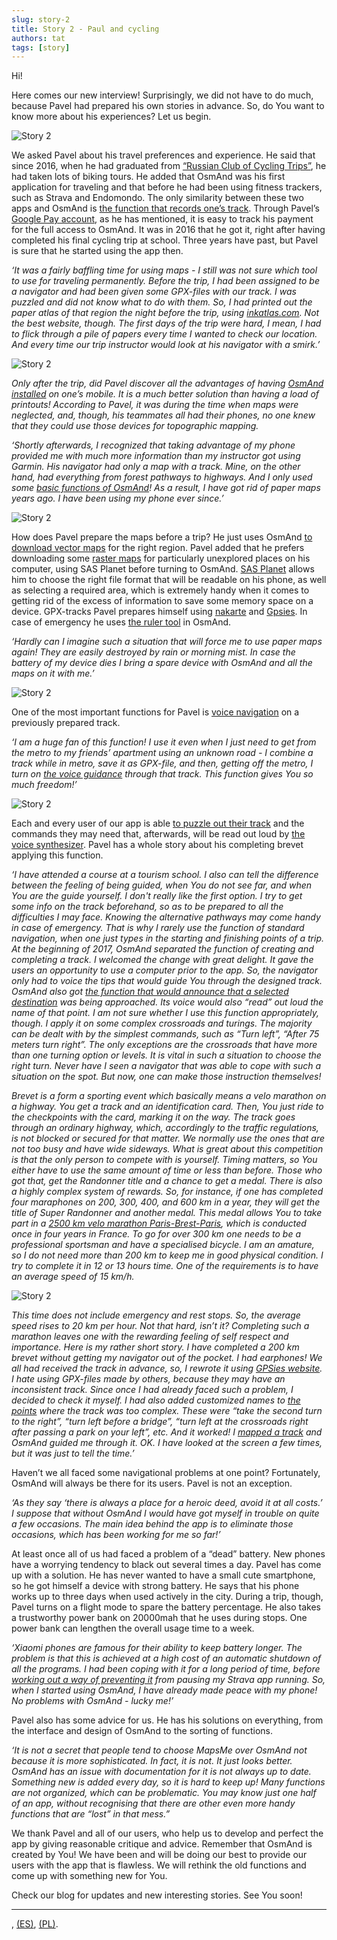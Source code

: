 ```yaml
---
slug: story-2
title: Story 2 - Paul and cycling
authors: tat
tags: [story]
---
```


Hi!


Here comes our new interview! Surprisingly, we did not have to do much, because Pavel had prepared his own stories in advance. So, do You want to know more about his experiences? Let us begin.

![Story 2](./story-2-6.jpg)

<!--truncate-->


We asked Pavel about his travel preferences and experience. He said that since 2016, when he had graduated from <a href="http://www.rctc.ru/">“Russian Club of Cycling Trips”</a>, he had taken lots of biking tours. He added that OsmAnd was his first application for traveling and that before he had been using fitness trackers, such as Strava and Endomondo. The only similarity between these two apps and OsmAnd is <a href="https://osmand.net/features/trip-recording-plugin">the function that records one’s track</a>. Through Pavel’s <a href="https://play.google.com/store/apps/details?id=net.osmand">Google Pay account</a>, as he has mentioned, it is easy to track his payment for the full access to OsmAnd. It was in 2016 that he got it, right after having completed his final cycling trip at school. Three years have past, but Pavel is sure that he started using the app then.

_‘It was a fairly baffling time for using maps - I still was not sure which tool to use for traveling permanently. Before the trip, I had been assigned to be a navigator and had been given some GPX-files with our track. I was puzzled and did not know what to do with them. So, I had printed out the paper atlas of that region the night before the trip, using <a href="https://inkatlas.com/">inkatlas.com</a>. Not the best website, though. The first days of the trip were hard, I mean, I had to flick through a pile of papers every time I wanted to check our location. And every time our trip instructor would look at his navigator with a smirk.’_

![Story 2](./story-2-3.jpg)


_Only after the trip, did Pavel discover all the advantages of having <a href="https://osmand.net/features/start">OsmAnd installed</a> on one’s mobile. It is a much better solution than having a load of printouts! According to Pavel, it was during the time when maps were neglected, and, though, his teammates all had their phones, no one knew that they could use those devices for topographic mapping._

_‘Shortly afterwards, I recognized that taking advantage of my phone provided me with much more information than my instructor got using Garmin. His navigator had only a map with a track. Mine, on the other hand, had everything from forest pathways to highways. And I only used some <a href="https://osmand.net/features">basic functions of OsmAnd</a>! As a result, I have got rid of paper maps years ago. I have been using my phone ever since.’_

![Story 2](./story-2-5.jpg)

How does Pavel prepare the maps before a trip? He just uses OsmAnd <a href="https://osmand.net/features/start#Ways_to_download_maps">to download vector maps</a> for the right region. Pavel added that he prefers downloading some <a href="https://osmand.net/features/online-maps-plugin#Prepare_raster_maps">raster maps</a> for particularly unexplored places on his computer, using SAS Planet before turning to OsmAnd. <a href="https://support.smartptt.com/hc/en-us/articles/360000807934-How-to-create-Offline-Map?mobile_site=true">SAS Planet</a> allows him to choose the right file format that will be readable on his phone, as well as selecting a required area, which is extremely handy when it comes to getting rid of the excess of information to save some memory space on a device. GPX-tracks Pavel prepares himself using <a href="https://nakarte.me">nakarte</a> and <a href="https://www.gpsies.com">Gpsies</a>. In case of emergency he uses <a href="https://osmand.net/features/measure-distance">the ruler tool</a> in OsmAnd.

_‘Hardly can I imagine such a situation that will force me to use paper maps again! They are easily destroyed by rain or morning mist. In case the battery of my device dies I bring a spare device with OsmAnd and all the maps on it with me.’_

![Story 2](./story-2-2.jpg)

One of the most important functions for Pavel is <a href="https://osmand.net/features/trip-planning#Planning_trip_using_GPX_track">voice navigation</a> on a previously prepared track.

_‘I am a huge fan of this function! I use it even when I just need to get from the metro to my friends’ apartment using an unknown road - I combine a track while in metro, save it as GPX-file, and then, getting off the metro, I turn on <a href="https://osmand.net/features/navigation#Voice_guidance">the voice guidance</a> through that track. This function gives You so much freedom!’_

![Story 2](./story-2-1.jpg)

Each and every user of our app is able <a href="https://osmand.net/features/navigation#Navigation_services">to puzzle out their track</a> and the commands they may need that, afterwards, will be read out loud by <a href="https://osmand.net/features/navigation#Voice_guidance">the voice synthesizer</a>. Pavel has a whole story about his completing brevet applying this function.


_‘I have attended a course at a tourism school. I also can tell the difference between the feeling of  being guided, when You do not see far, and when You are the guide yourself. I don't really like the first option. I try to get some info on the track beforehand, so as to be prepared to all the difficulties I may face. Knowing the alternative pathways may come handy in case of emergency. That is why I rarely use the function of standard navigation, when one just types in the starting and finishing points of a trip. At the beginning of 2017,  OsmAnd separated the function of creating and completing a track. I welcomed the change with great delight. It gave the users an opportunity to use a computer prior to the app. So, the navigator only had to voice the tips that would guide You through the designed track. OsmAnd also got <a href="https://osmand.net/features/trip-planning#Route_from_Favorites">the function that would announce that a selected destination</a> was being approached. Its voice would also “read” out loud the name of that point. I am not sure whether I use this function appropriately, though. I apply it on some complex crossroads and turings. The majority can be dealt with by the simplest commands, such as “Turn left”, “After 75 meters turn right”. The only exceptions are the crossroads that have more than one turning option or levels. It is vital in such a situation to choose the right turn. Never have I seen a navigator that was able to cope with such a situation on the spot. But now, one can make those instruction themselves!_

_Brevet is a form a sporting event which basically means a velo marathon on a highway. You get a track and an identification card. Then, You just ride to the checkpoints with the card, marking it on the way. The track goes through an ordinary highway, which, accordingly to the traffic regulations, is not blocked or secured for that matter. We normally use the ones that are not too busy and have wide sideways. What is great about this competition is that the only person to compete with is yourself. Timing matters, so You either have to use the same amount of time or less than before. Those who got that, get the Randonner title and a chance to get a medal. There is also a highly complex system of rewards. So, for instance, if one has completed four maraphones on 200, 300, 400, and 600 km in a year, they will get the title of Super Randonner and another medal. This medal allows You to take part in a <a href="https://en.wikipedia.org/wiki/Paris%E2%80%93Brest%E2%80%93Paris">2500 km velo marathon Paris-Brest-Paris</a>, which is conducted once in four years in France. To go for over 300 km one needs to be a professional sportsman and have a specialised bicycle. I am an amature, so I do not need more than 200 km to keep me in good physical condition. I try to complete it in 12 or 13 hours time. One of the requirements is to have an average speed of 15 km/h._

![Story 2](./story-2-4.jpg)

_This time does not include emergency and rest stops. So, the average speed rises to 20 km per hour. Not that hard, isn’t it? Completing such a marathon leaves one with the rewarding feeling of self respect and importance. Here is my rather short story. I have completed a 200 km brevet without getting my navigator out of the pocket. I had earphones! We all had received the track in advance, so, I rewrote it using <a href="https://www.gpsies.com">GPSies website</a>. I hate using GPX-files made by others, because they may have an inconsistent track. Since once I had already faced such a problem, I decided to check it myself. I had also added customized names to <a href="https://osmand.net/features/trip-planning#Route_from_Favorites">the points</a> where the track was too complex. These were “take the second turn to the right”, “turn left before a bridge”, “turn left at the crossroads right after passing a park on your left”, etc. And it worked! I <a href="https://osmand.net/features/trip-planning#Planning_trip_using_GPX_track">mapped a track</a> and OsmAnd guided me through it. OK. I have looked at the screen a few times, but it was just to tell the time.’_

Haven’t we all faced some navigational problems at one point? Fortunately, OsmAnd will always be there for its users. Pavel is not an exception.

_‘As they say ‘there is always a place for a heroic deed, avoid it at all costs.’ I suppose that without OsmAnd I would have got myself in trouble on quite a few occasions. The main idea behind the app is to eliminate those occasions, which has been working for me so far!’_

At least once all of us had faced a problem of a “dead” battery. New phones have a worrying tendency to black out several times a day. Pavel has come up with a solution. He has never wanted to have a small cute smartphone, so he got himself a device with strong battery. He says that his phone works up to three days when used actively in the city. During a trip, though, Pavel turns on a flight mode to spare the battery percentage. He also takes a trustworthy power bank on 20000mah that he uses during stops. One power bank can lengthen the overall usage time to a week.

_‘Xiaomi phones are famous for their ability to keep battery longer. The problem is that this is achieved at a high cost of an automatic shutdown of all the programs. I had been coping with it for a long period of time, before <a href="https://dontkillmyapp.com"> working out a way of preventing it</a> from pausing my Strava app running. So, when I started using OsmAnd, I have already made peace with my phone! No problems with OsmAnd - lucky me!’_

Pavel also has some advice for us. He has his solutions on everything, from the interface and design of OsmAnd to the sorting of functions.

_‘It is not a secret that people tend to choose MapsMe over OsmAnd not because it is more sophisticated. In fact, it is not. It just looks better. OsmAnd has an issue with documentation for it is not always up to date. Something new is added every day, so it is hard to keep up! Many functions are not organized, which can be problematic. You may know just one half of an app, without recognising that there are other even more handy functions that are “lost” in that mess.”_

We thank Pavel and all of our users, who help us to develop and perfect the app by giving reasonable critique and advice. Remember that OsmAnd is created by You! We have been and will be doing our best to provide our users with the app that is flawless. We will rethink the old functions and come up with something new for You.

Check our blog for updates and new interesting stories.
See You soon!

_________________________________________________

<AndroidStore/>  <AppleStore/>

<LinksSocial/>
 <LinksTelegram/>, <a href="https://t.me/osmand_es">(ES)</a>, <a href="https://t.me/osmand_pl">(PL)</a>.
